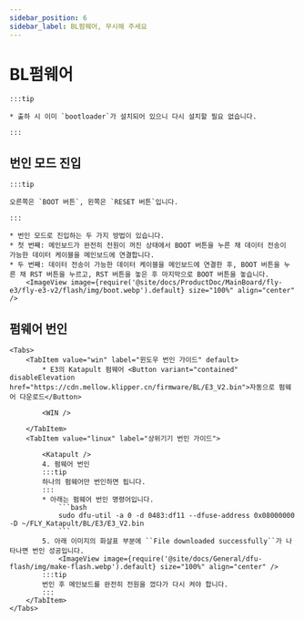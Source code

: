 ```yaml
---
sidebar_position: 6
sidebar_label: BL펌웨어, 무시해 주세요
---
```







# BL펌웨어

    :::tip

    * 출하 시 이미 `bootloader`가 설치되어 있으니 다시 설치할 필요 없습니다.

    :::

## 번인 모드 진입

    :::tip

    오른쪽은 `BOOT 버튼`, 왼쪽은 `RESET 버튼`입니다.

    :::

    * 번인 모드로 진입하는 두 가지 방법이 있습니다.
    * 첫 번째: 메인보드가 완전히 전원이 꺼진 상태에서 BOOT 버튼을 누른 채 데이터 전송이 가능한 데이터 케이블을 메인보드에 연결합니다.
    * 두 번째: 데이터 전송이 가능한 데이터 케이블을 메인보드에 연결한 후, BOOT 버튼을 누른 채 RST 버튼을 누르고, RST 버튼을 놓은 후 마지막으로 BOOT 버튼을 놓습니다.
        <ImageView image={require('@site/docs/ProductDoc/MainBoard/fly-e3/fly-e3-v2/flash/img/boot.webp').default} size="100%" align="center" />

## 펌웨어 번인
    <Tabs>
        <TabItem value="win" label="윈도우 번인 가이드" default>
            * E3의 Katapult 펌웨어 <Button variant="contained" disableElevation href="https://cdn.mellow.klipper.cn/firmware/BL/E3_V2.bin">자동으로 펌웨어 다운로드</Button>

            <WIN />

        </TabItem>
        <TabItem value="linux" label="상위기기 번인 가이드">
            
            <Katapult />
            4. 펌웨어 번인
            :::tip
            하나의 펌웨어만 번인하면 됩니다.
            :::
            * 아래는 펌웨어 번인 명령어입니다.
                ```bash
                sudo dfu-util -a 0 -d 0483:df11 --dfuse-address 0x08000000 -D ~/FLY_Katapult/BL/E3/E3_V2.bin
                ```
            5. 아래 이미지의 화살표 부분에 ``File downloaded successfully``가 나타나면 번인 성공입니다.
                <ImageView image={require('@site/docs/General/dfu-flash/img/make-flash.webp').default} size="100%" align="center" />
            :::tip
            번인 후 메인보드를 완전히 전원을 껐다가 다시 켜야 합니다.
            :::
        </TabItem>
    </Tabs>